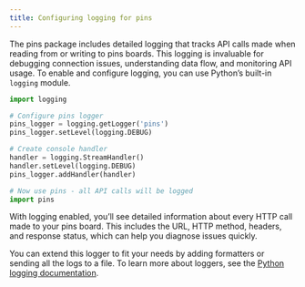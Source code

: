 ```yaml
---
title: Configuring logging for pins
---
```



The pins package includes detailed logging that tracks API calls made when reading from or writing to pins boards. This logging is invaluable for debugging connection issues, understanding data flow, and monitoring API usage. To enable and configure logging, you can use Python's built-in `logging` module.


```python
import logging

# Configure pins logger
pins_logger = logging.getLogger('pins')
pins_logger.setLevel(logging.DEBUG)

# Create console handler
handler = logging.StreamHandler()
handler.setLevel(logging.DEBUG)
pins_logger.addHandler(handler)

# Now use pins - all API calls will be logged
import pins
```

With logging enabled, you'll see detailed information about every HTTP call made to your pins board. This includes the URL, HTTP method, headers, and response status, which can help you diagnose issues quickly.

You can extend this logger to fit your needs by adding formatters or sending all the logs to a file. To learn more about loggers, see the [Python logging documentation](https://docs.python.org/3/library/logging.html).
